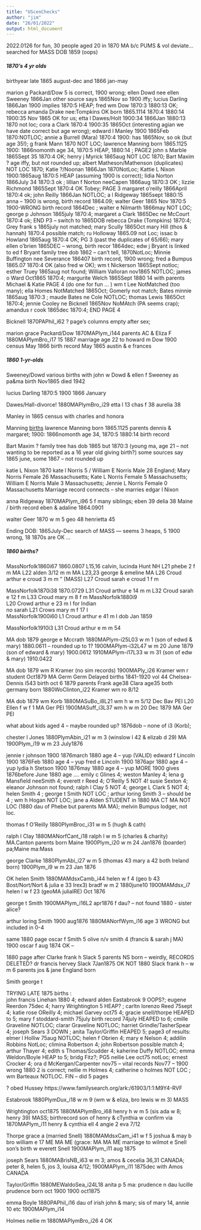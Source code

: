 ```yaml
---
title: "UScenChecks"
author: "jim"
date: "26/01/2022"
output: html_document
---
```

<a name="TOP"></a>


<p>2022.0126 for fun, 30 people aged 20 in 1870 MA b/c PUMS & vol deviate...
<br>searched for MASS DOB 1859 (oops)   

<h5>1870's 4 yr olds</h5>

birthyear late 1865 august-dec and 1866 jan-may    


marion g Packard/Dow 5 is correct, 1900 wrong; ellen Dowd nee ellen Sweeney 1866Jan other source says 1865Nov so 1900 iffy; lucius Darling 1866Jan 1900 implies 1870:5 HEAP; fred wm Dow 1870:3 1880:13 OK; rebecca amanda Drake nee:Tompkins   OK born 1865.1114 1870:4 1880:14   1900:35 Nov 1865 OK for us; etta l Dawes/Holt 1900:34 1866Jan 1880:13 1870 not loc; cora a Clark 1870:4 1900:35 1865Oct (interesting agian we have date correct but age wrong); edward l Manley 1900 1865Feb 1870:NOTLOC; annie a Burrell (Mara) 1870:4 1900: has 1865Nov, so ok (but age 35!); g frank Mann 1870 NOT LOC;  lawrence Manning born 1865.1125 1900: 1866nomonth age 34, 1870:5 HEAP, 1880:14 ; PAGE2  john s Marble 1865Sept 35 1870:4 OK; henry j Myrick 1865aug NOT LOC 1870; Bart Maxim ? age iffy, but not rounded up; albert Matheson/Mathenson (duplicates) NOT LOC 1870; Katie ?/Noonan 1866Jan 1870NotLoc; Kattie L Nixon  1900:1865aug  1870:5 HEAP (assuming 1900 is correct); lidia Norton 1866July 34 1870:3 ok ; lillian f Norton neeCapen 1866aug 1870:3 OK ; lizzie Richmond 1865Sept  1870:4 OK Tobey;  PAGE 3   margaret o'reilly 1866April 1870:4 ok;  john Reilly 1866Jan NOTLOC; a l Ridgeway 1865sept 1880:15 anna -- 1900 is wrong, birth record 1864.09; walter Geer 1865 Nov  1870:5  1900-WRONG birth record 1864Dec ; walter e Nilmarth 1866may  NOT LOC; george p Johnson 1865july 1870:4; margaret a Clark 1865Dec ne McCourt  1870:4 ok; END P3 -- switch to 1865DOB  rebecca Drake  (Tompkins) 1870:4; Grey frank s 1865july not matched; mary Scully 1865Oct  mary Hill (thos & hannah) 1870:4 possible match; ru Holloway 1865.09 not Loc; issac b Howland 1865aug 1870:4 OK; PG 3 (past the duplicates of 65/66); mary ellen o'brien 1865DEC -- wrong, birth recor 1864dec; edw j Bryant is linked to ed f Bryant family tree dob 1862 -- can't tell, 1870NotLoc; Minnie Buffington nee Severance 186407 birth record, 1900 wrong; fred a Bumpus 1865.07  1870:4 OK (also fred w OK); wm t Nickerson 1865Sept notloc; esther Truey 1865aug not found;  William Valloran nov1865 NOTLOC; james o Ward Oct1865 1870:4; margurite Welch 1865Sept 1880 14 with parents Michael & Katie PAGE 4 (do one for fun ... ) wm t Lee NotMatched (too many); ella Homes NotMatched 1865Oct; Gomerly not match; Bates minnie 1865aug 1870:3 ; maude Bates ne Cole NOTLOC; thomas Lewis 1865Oct 1870:4; jennie Cooley ne Bicknell 1865Nov   NoMAtch (PA seems crap); amandus r cook 1865dec 1870:4; END PAGE 4
     
  
Bicknell 1870PAPhil_i62 ? page's columns empty after sex; 

marion grace Packard/Dow
1870MAPlym_i144 parents AC & Eliza F
1880MAPlymBro_i17 15
1887 marriage age 22 to howard m Dow
1900 census May 1866
birth record May 1865 austin & e frances
<h5> 1860 1-yr-olds </h5>

Sweeney/Dowd various births with john w Dowd & ellen f Sweeney as pa&ma   birth Nov1865 died 1942

lucius Darling  1870:5    1900 1866 January

Dawes/Hall-divorce!  1880MAPlymBro_i29  etta l 13   chas f 38  aurelia 38

Manley in 1865 census with charles and honora

Manning [births](https://www.familysearch.org/ark:/61903/3:1:S3HY-6LCZ-BN?i=888&cc=1463156)
lawrence Manning born 1865.1125 parents dennis & margaret; 1900: 1866nomonth age 34, 1870:5  1880:14  birth record    

Bart Maxim ? family tree has dob 1865  but 1870:3 (young ma, age 21 -- not wanting to be reported as a 16 year old giving birth?) some sources say 1865 june, some 1867 -- not rounded up

katie L Nixon   1870 kate l Norris 5   / William E Norris		Male	28	England; Mary Norris		Female	26	Massachusetts; Kate L Norris		Female	5	Massachusetts; William E Norris		Male	3	Massachusetts; Jennie L Norris		Female	0	Massachusetts   Marriage record connects -- she marries edgar l Nixon



anna Ridgeway  1870MAPlym_i96 5 f  many siblings; eben 39 delia 38 Maine  /  birth record eben & adaline 1864.0901

walter Geer  1870 w m 5  geo 48 henrietta 45 

Ending DOB: 1865July-Dec search of MASS --- seems 3 heaps, 5 1900 wrong, 18 1870s are OK ... 


<h5>1860 births? </h5>

MassNorfolk1860i67 1860.0807  L15,16 calvin, lucinda Hunt NH  L21 phebe 2 f m  MA   L22 alden 3/12 m m  MA     L23,23 george & emeline MA    L26 Croud arthur e croud 3 m m  " (MASS)  L27 Croud sarah e croud 1 f m 
   
MassNorfolk1870i38  1870.0729 L31 Croud arthur e 14 m m      L32 Croud sarah e 12 f m       L33 Croud mary m 8 f m        MassNorfolk1880i9       
L20 Crowd arthur e 23 m I for Indian  
no sarah     L21 Crows mary m f 17 I   
MassNorfolk1900i60  L1 Croud arthur e 41 m I dob Jan 1859   

MassNorfolk1910i3 L31 Croud arthur e m m 54    

MA dob 1879  george e Mccrath
1880MAPlym-i25L03 w m 1             (son of edwd & mary)    1880.0611  -- rounded up to 1?
1900MAPlym-i32L47 w m 20  June 1879 (son of edward & mary)  1900.0612
1910MAPlym-i17L33 w m 31 (son of edw & mary) 1910.0422

MA dob 1879 wm R Kramer (no sim records)
1900MAPly_i26 Kramer wm r student Oct1879  MA Germ Germ
Delayed births 1841-1920 vol 44 Chelsea-Dennis i543  birth oct 6 1879   parents Frank age38   Clara age35 both germany born
1880WoClinton_i22 Kramer wm ro 8/12 

MA dob 1879 wm Korb
1880MASuBo_i8L21 wm h w m 5/12 Dec Bav PEI  L20 Ellen f w f 1 MA Ger PEI
1900MASuff_i3L37 wm h w m 20 Dec 1879 MA Ger PEI

what about kids aged 4 -- maybe rounded up?  1876dob -- none of i3 (Korb); 

chester l Jones
1880PlymAbin_i21 w m 3  (winslow l 42 & elizab d 29) MA
1900Plym_i19 w m 23 July1876

jennie r johnson 1900 1876march 1880 age 4  -- yup (VALID)
edward f Lincoln 1900 1876Feb 1880 age 4 -- yup
fred e Lincoln 1900 1876apr  1880 age 4 -- yup
lydia h Stetson 1900 1876may 1880 age 4 -- yup
MORE 1900 gives 1876before June 1880 age ....
emily c Glines 4; weston Manley 4; lena g Mansfield neeSmith 4; everett r Reed 4; O'Reilly 5 NOT 4! susie Sexton 4; eleanor Johnson not found; ralph l Clay 5 NOT 4; george L Clark 5 NOT 4; helen Smith 4    ; george t Smith NOT LOC ; arthur loring Smith 3 -- should be 4 ; wm h Hogan NOT LOC; jane a Alden STUDENT in 1880 MA CT MA NOT LOC (1880 dau of Phebe but parents MA MA); melvin Bumpus lodger, not loc.

thomas f O'Reilly 
1880PlymBroc_i31  w m 5 (hugh & cath)
 

ralph l Clay
1880MANorfCant_i18 ralph l w m 5 (charles & charity) MA.Canton parents born Maine
1900Plym_i20 w m 24 Jan1876 (boarder) pa;Maine ma:Mass

george Clarke
1880PlymAbi_i27 w m 5 (thomas 43 mary a 42 both Ireland born)
1900Plym_i9 w m 23 Jan 1876 

OK helen Smith 
1880MAMdsxCamb_i44 helen w f 4 (geo b 43 Bost/Nort/Nort & julia e 33 Irex3) bradf w m 2  1880june10
1900MAMdsx_i7  helen l   w f 23 (geoMA juliaIRE) Oct 1876   

george t Smith
1900MAPlym_i16L2 apr1876 f dau? -- not found 1880 - sister alice? 

arthur loring Smith 1900 aug1876 
1880MANorfWym_i16  age 3 WRONG but included in 0-4

same 1880 page  oscar f Smith 5   olive n/v smith 4  (francis & sarah j MA)
1900 oscar f aug 1874 OK --

1880 page after Clarke  frank h Slack 5 parents NS born -- weirdly, RECORDS DELETED?
dr francis hervey Slack 7Jan1875 OK
NOT 1880 Slack frank h -- w m 6 parents jos & jane England born

Smith george t

TRYING LATE 1875 births :  
john francis Linehan 1880 4; edward alden Eastabrook 9 OOPS?; eugene Reerdon 75dec  4;  harry Wrightington 5 HEAP? ; carltn lorenzo Reed 75sept 4; katie rose OReilly 4;  michael Garvey oct75 4; gracie snell/thorpe HEAPED to 5; mary f stoddard-smith 75july birth record 74july HEAPED to 6; cmille Graveline NOTLOC; clarar Graveline NOTLOC; harriet Grindle/TasherSpear 4; joseph Sears 3 DOWN ;  anita Taylor/Griffin HEAPED 5; page3 of results: elmer l Holliw 75aug NOTLOC; helen f Obrien 4; mary e Nelson 4; addilin Robbins NotLoc; climina Robertson 4; john Robertson possible match 4;    arthur Thayer 4; edith s Thomas/Scudder 4; kaherine Duffy NOTLOC; emma Weldon/Boyle HEAP to 5; bridg Fitz?;  PG5 nellie Lee oct75 notLoc; ernest Crocker 4; ora d McKergan/Carpenter nov75  -- vital records Nov77 -- 1900 wrong 1880 2 is correct; nellie m  Holmes 4; catherine o holmes NOT LOC  ; wm Barteaux NOTLOC. FIN -- did 5 pages

? obed Hussey https://www.familysearch.org/ark:/61903/1:1:M9Y4-RVF

Estabrook
1880PlymDux_i18 w m 9 (wm w & eliza,  bro lewis w m 3)  MASS

Wrightington oct1875 
1880MAPlymBro_i68  henry h w m 5  (sis ada w 8; henry 39) MASS; birthrecord son of henry & cTynthia w
confirm via 1870MAPlym_i11 henry & cynthia ell 4 angie 2 eva 7/12     

Thorpe grace a (married Snell)
1880MAMdsxCam_i41 w f 5  joshua & may b  bro william e 17 ME MA ME  (grace:  MA MA ME 
marriage to wilmot e Snell  son's birth w everett Snell
1900MAPlym_i11  aug 1875

joseph Sears 
1880MABrisNB_i63 w m 3; amos & cecelia 36,31 CANADA; peter 8, helen 5, jos 3, louisa 4/12; 
1900MAPlym_i11 1875dec  with Amos CANADA

Taylor/Griffin
1880MEWaldoSea_i24L18 anita p 5  ma: prudence n
 dau lucille prudence born oct 1900
1900 oct1875 

emma Boyle
1880PAPhil_i16   dau of irish john & mary; sis of mary 14, annie 10 etc
1900MAPlym_i14

Holmes nellie m   1880MAPlymBro_i26 4   OK


